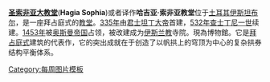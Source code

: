 '''[[圣索非亚大教堂]]'''('''Hagia Sophia''')或者译作'''哈吉亚·索非亚教堂'''位于[[土耳其]][[伊斯坦布尔]]，是一座拜占庭式的[[教堂]]。[[335年]]由[[君士坦丁一世|君士坦丁大帝]]首建，[[532年]][[查士丁尼一世]]续建。[[1453年]]被[[奥斯曼帝国]]占领，被改建成为[[伊斯兰教]]寺院。現為博物館。它是[[拜占庭式]]建筑的代表作，它的突出成就在于创造了以帆拱上的穹顶为中心的复杂拱券结构平衡体系。
<noinclude>[[Category:每周图片模板]]</noinclude>